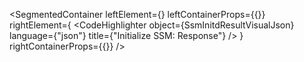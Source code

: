 
<SegmentedContainer
  leftElement={<SsmInitdResultDesc />}
  leftContainerProps={{}}
  rightElement={
    <CodeHighlighter
      object={SsmInitdResultVisualJson}
      language={"json"}
      title={"Initialize SSM: Response"}
    />
  }
  rightContainerProps={{}}
/>
